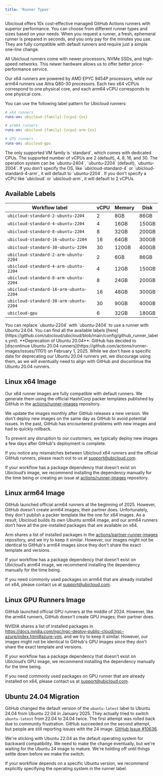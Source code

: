```yaml
---
title: 'Runner Types'
---
```


Ubicloud offers 10x cost-effective managed GitHub Actions runners with superior performance. You can choose from different runner types and sizes based on your needs. When you request a runner, a fresh, ephemeral runner is prepared in seconds, and you only pay for the minutes you use. They are fully compatible with default runners and require just a simple one-line change.

All Ubicloud runners come with newer processors, NVMe SSDs, and high-speed networks. This newer hardware allows us to offer better price-performance service.

Our x64 runners are powered by AMD EPYC 9454P processors, while our arm64 runners use Altra Q80-30 processors. Each two x64 vCPUs correspond to one physical core, and each arm64 vCPU corresponds to one physical core.

You can use the following label pattern for Ubicloud runners:

```yaml
# x64 runners
runs-on: ubicloud-{family}-{vcpu}-{os}

# arm64 runners
runs-on: ubicloud-{family}-{vcpu}-arm-{os}

# GPU runners
runs-on: ubicloud-gpu
```

<CardGroup cols={3}>
  <Card title="{family}" icon="bolt">
    The only supported VM family is `standard`, which comes with dedicated CPUs.
  </Card>
  <Card title="{vcpu}" icon="microchip">
    The supported number of vCPUs are 2 (default), 4, 8, 16, and 30.
  </Card>
  <Card title="{os}" icon="ubuntu">
    The operation system can be `ubuntu-2404`, `ubuntu-2204` (default), `ubuntu-2004`.
  </Card>
</CardGroup>

<Info>
  If you don't specify the OS, like `ubicloud-standard-4` or `ubicloud-standard-4-arm`, it will default to `ubuntu-2204`.
</Info>

<Info>
  If you don't specify a vCPU like `ubicloud` or `ubicloud-arm`, it will default to 2 vCPUs.
</Info>

## Available Labels

| Workflow label                       | vCPU | Memory | Disk  |
|--------------------------------------|------|--------|-------|
| `ubicloud-standard-2-ubuntu-2204`      | 2    | 8GB    | 86GB  |
| `ubicloud-standard-4-ubuntu-2204`      | 4    | 16GB   | 150GB |
| `ubicloud-standard-8-ubuntu-2204`      | 8    | 32GB   | 200GB |
| `ubicloud-standard-16-ubuntu-2204`     | 16   | 64GB   | 300GB |
| `ubicloud-standard-30-ubuntu-2204`     | 30   | 120GB  | 400GB |
| `ubicloud-standard-2-arm-ubuntu-2204`  | 2    | 6GB    | 86GB  |
| `ubicloud-standard-4-arm-ubuntu-2204`  | 4    | 12GB   | 150GB |
| `ubicloud-standard-8-arm-ubuntu-2204`  | 8    | 24GB   | 200GB |
| `ubicloud-standard-16-arm-ubuntu-2204` | 16   | 48GB   | 300GB |
| `ubicloud-standard-30-arm-ubuntu-2204` | 30   | 90GB   | 400GB |
| `ubicloud-gpu`                         | 6    | 32GB   | 180GB |

<Note>
  You can replace `ubuntu-2204` with `ubuntu-2404` to use a runner with Ubuntu 24.04. You can find all the available labels [here](https://github.com/ubicloud/ubicloud/blob/main/config/github_runner_labels.yml).
</Note>

<Warning>
  **Deprecation of Ubuntu 20.04**: GitHub has decided to [discontinue Ubuntu 20.04 runners](https://github.com/actions/runner-images/issues/11101) on February 1, 2025. While we don't have a specific date for deprecating our Ubuntu 20.04 runners yet, we discourage using them, as we will eventually need to align with GitHub and discontinue the Ubuntu 20.04 runners.
</Warning>

## Linux x64 Image

Our x64 runner images are fully compatible with default runners. We generate them using the official HashiCorp packer templates published by GitHub in the [actions/runner-images](https://github.com/actions/runner-images) repository.

We update the images monthly after GitHub releases a new version. We don't deploy new images on the same day as GitHub to avoid potential issues. In the past, GitHub has encountered problems with new images and had to quickly rollback.

To prevent any disruption to our customers, we typically deploy new images a few days after GitHub's deployment is complete.

If you notice any mismatches between Ubicloud x64 runners and the official GitHub runners, please reach out to us at support@ubicloud.com.

If your workflow has a package dependency that doesn’t exist on Ubicloud’s image, we recommend installing the dependency manually for the time being or creating an issue at [actions/runner-images](https://github.com/actions/runner-images) repository.

## Linux arm64 Image

GitHub launched official arm64 runners at the beginning of 2025. However, GitHub doesn't create arm64 images; their partner does. Unfortunately, they don't publish a packer template like the one for x64 images. As a result, Ubicloud builds its own Ubuntu arm64 image, and our arm64 runners don’t have all the pre-installed packages that are available on x64.

Arm shares a list of installed packages in the [actions/partner-runner-images](https://github.com/actions/partner-runner-images) repository, and we try to keep it similar. However, our images might not be identical to GitHub's arm64 images since they don't share the exact template and versions.

If your workflow has a package dependency that doesn’t exist on Ubicloud’s arm64 image, we recommend installing the dependency manually for the time being.

If you need commonly used packages on arm64 that are already installed on x64, please contact us at support@ubicloud.com.

## Linux GPU Runners Image

GitHub launched official GPU runners at the middle of 2024. However, like the arm64 runners, GitHub doesn't create GPU images; their partner does.

NVIDIA shares a list of installed packages in https://docs.nvidia.com/ngc/ngc-deploy-public-cloud/ngc-azure/index.html#azure-vmi, and we try to keep it similar. However, our images might not be identical to GitHub's GPU images since they don't share the exact template and versions.

If your workflow has a package dependency that doesn’t exist on Ubicloud’s GPU image, we recommend installing the dependency manually for the time being.

If you need commonly used packages on GPU runner that are already installed on x64, please contact us at support@ubicloud.com.

## Ubuntu 24.04 Migration

GitHub changed the default version of the `ubuntu-latest` label to Ubuntu 24.04 from Ubuntu 22.04 in January 2025. They actually tried to switch `ubuntu-latest` from 22.04 to 24.04 twice. The first attempt was rolled back due to community frustration. GitHub succeeded on the second attempt, but people are still reporting issues with the 24 image. [GitHub Issue #10636](https://github.com/actions/runner-images/issues/10636).

We're sticking with Ubuntu 22.04 as the default operating system for backward compatibility. We need to make the change eventually, but we're waiting for the Ubuntu 24 image to mature. We're holding off until things settle down before we make the switch.

If your workflow depends on a specific Ubuntu version, we recommend explicitly specifying the operating system in the runner label.
